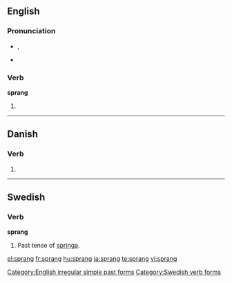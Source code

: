 ==English==

===Pronunciation===
*{{IPA|/'spɻæɳ/}}, {{SAMPA|/'spr{N/}}
*:{{rhymes|æŋ}}
*{{audio|en-us-sprang.ogg|Audio (US)}}

===Verb===
'''sprang'''

# {{simple past of|[[spring]]}}

[[Category:English irregular simple past forms]]

----

==Danish==

===Verb===
{{infl|da|verb form}}

# {{form of|past|springe|lang=Danish}}

----

==Swedish==

===Verb===
'''sprang'''

# Past tense of [[springa#Swedish|springa]].

[[Category:Swedish verb forms]]

[[el:sprang]]
[[fr:sprang]]
[[hu:sprang]]
[[ja:sprang]]
[[te:sprang]]
[[vi:sprang]]